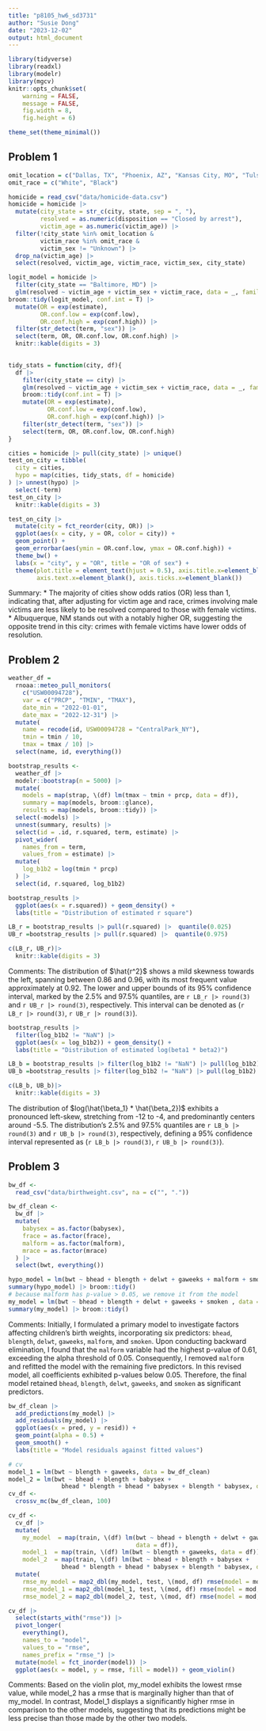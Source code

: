 ```yaml
---
title: "p8105_hw6_sd3731"
author: "Susie Dong"
date: "2023-12-02"
output: html_document
---
```


```r
library(tidyverse)
library(readxl)
library(modelr)
library(mgcv)
knitr::opts_chunk$set(
	warning = FALSE,
	message = FALSE,
	fig.width = 8, 
	fig.height = 6)

theme_set(theme_minimal())
```


## Problem 1

```r
omit_location = c("Dallas, TX", "Phoenix, AZ", "Kansas City, MO", "Tulsa, AL")
omit_race = c("White", "Black")

homicide = read_csv("data/homicide-data.csv")
homicide = homicide |>
  mutate(city_state = str_c(city, state, sep = ", "),
         resolved = as.numeric(disposition == "Closed by arrest"),
         victim_age = as.numeric(victim_age)) |>
  filter(!city_state %in% omit_location & 
         victim_race %in% omit_race &
         victim_sex != "Unknown") |>
  drop_na(victim_age) |>
  select(resolved, victim_age, victim_race, victim_sex, city_state)

```


```r
logit_model = homicide |> 
  filter(city_state == "Baltimore, MD") |>
  glm(resolved ~ victim_age + victim_sex + victim_race, data = _, family = "binomial")
broom::tidy(logit_model, conf.int = T) |>
  mutate(OR = exp(estimate),
         OR.conf.low = exp(conf.low),
         OR.conf.high = exp(conf.high)) |>
  filter(str_detect(term, "sex")) |>
  select(term, OR, OR.conf.low, OR.conf.high) |>
  knitr::kable(digits = 3)
  
```


```r
tidy_stats = function(city, df){
  df |> 
    filter(city_state == city) |>
    glm(resolved ~ victim_age + victim_sex + victim_race, data = _, family = "binomial") |>
    broom::tidy(conf.int = T) |>
    mutate(OR = exp(estimate),
           OR.conf.low = exp(conf.low),
           OR.conf.high = exp(conf.high)) |>
    filter(str_detect(term, "sex")) |>
    select(term, OR, OR.conf.low, OR.conf.high)
}

cities = homicide |> pull(city_state) |> unique()
test_on_city = tibble(
  city = cities,
  hypo = map(cities, tidy_stats, df = homicide)
) |> unnest(hypo) |>
  select(-term)
test_on_city |>
  knitr::kable(digits = 3)

```


```r
test_on_city |>
  mutate(city = fct_reorder(city, OR)) |>
  ggplot(aes(x = city, y = OR, color = city)) +
  geom_point() +
  geom_errorbar(aes(ymin = OR.conf.low, ymax = OR.conf.high)) +
  theme_bw() +
  labs(x = "city", y = "OR", title = "OR of sex") +
  theme(plot.title = element_text(hjust = 0.5), axis.title.x=element_blank(),
        axis.text.x=element_blank(), axis.ticks.x=element_blank())

```


Summary:
* The majority of cities show odds ratios (OR) less than 1, indicating that, after adjusting for victim age and race, crimes involving male victims are less likely to be resolved compared to those with female victims.
* Albuquerque, NM stands out with a notably higher OR, suggesting the opposite trend in this city: crimes with female victims have lower odds of resolution.


## Problem 2

```r
weather_df = 
  rnoaa::meteo_pull_monitors(
    c("USW00094728"),
    var = c("PRCP", "TMIN", "TMAX"), 
    date_min = "2022-01-01",
    date_max = "2022-12-31") |>
  mutate(
    name = recode(id, USW00094728 = "CentralPark_NY"),
    tmin = tmin / 10,
    tmax = tmax / 10) |>
  select(name, id, everything())
```


```r
bootstrap_results <-
  weather_df |> 
  modelr::bootstrap(n = 5000) |> 
  mutate(
    models = map(strap, \(df) lm(tmax ~ tmin + prcp, data = df)),
    summary = map(models, broom::glance),
    results = map(models, broom::tidy)) |> 
  select(-models) |> 
  unnest(summary, results) |> 
  select(id = .id, r.squared, term, estimate) |> 
  pivot_wider(
    names_from = term,
    values_from = estimate) |> 
  mutate(
    log_b1b2 = log(tmin * prcp)
  ) |> 
  select(id, r.squared, log_b1b2)
```


```r
bootstrap_results |> 
  ggplot(aes(x = r.squared)) + geom_density() + 
  labs(title = "Distribution of estimated r square")

LB_r = bootstrap_results |> pull(r.squared) |>  quantile(0.025)
UB_r =bootstrap_results |> pull(r.squared) |>  quantile(0.975)

c(LB_r, UB_r)|> 
  knitr::kable(digits = 3)
```

Comments: The distribution of $\hat{r^2}$ shows a mild skewness towards the left, spanning between 0.86 and 0.96, with its most frequent value approximately at 0.92. The lower and upper bounds of its 95% confidence interval, marked by the 2.5% and 97.5% quantiles, are `r LB_r |> round(3)` and `r UB_r |> round(3)`, respectively. This interval can be denoted as (`r LB_r |> round(3)`, `r UB_r |> round(3)`).


```r
bootstrap_results |> 
  filter(log_b1b2 != "NaN") |> 
  ggplot(aes(x = log_b1b2)) + geom_density() +
  labs(title = "Distribution of estimated log(beta1 * beta2)")

LB_b = bootstrap_results |> filter(log_b1b2 != "NaN") |> pull(log_b1b2) |>  quantile(0.025)
UB_b =bootstrap_results |> filter(log_b1b2 != "NaN") |> pull(log_b1b2) |>  quantile(0.975)

c(LB_b, UB_b)|> 
  knitr::kable(digits = 3)
```


The distribution of $log(\hat{\beta_1} * \hat{\beta_2})$ exhibits a pronounced left-skew, stretching from -12 to -4, and predominantly centers around -5.5. The distribution's 2.5% and 97.5% quantiles are `r LB_b |> round(3)` and `r UB_b |> round(3)`, respectively, defining a 95% confidence interval represented as (`r LB_b |> round(3)`, `r UB_b |> round(3)`).


## Problem 3

```r
bw_df <-
  read_csv("data/birthweight.csv", na = c("", "."))
```


```r
bw_df_clean <-
  bw_df |> 
  mutate(
    babysex = as.factor(babysex),
    frace = as.factor(frace),
    malform = as.factor(malform),
    mrace = as.factor(mrace)
  ) |> 
  select(bwt, everything())
```


```r
hypo_model = lm(bwt ~ bhead + blength + delwt + gaweeks + malform + smoken , data = bw_df_clean)
summary(hypo_model) |> broom::tidy()
# because malform has p-value > 0.05, we remove it from the model
my_model = lm(bwt ~ bhead + blength + delwt + gaweeks + smoken , data = bw_df_clean)
summary(my_model) |> broom::tidy()
```

Comments:
Initially, I formulated a primary model to investigate factors affecting children's birth weights, incorporating six predictors: `bhead`, `blength`, `delwt`, `gaweeks`, `malform`, and `smoken`. Upon conducting backward elimination, I found that the `malform` variable had the highest p-value of 0.61, exceeding the alpha threshold of 0.05. Consequently, I removed `malform` and refitted the model with the remaining five predictors. In this revised model, all coefficients exhibited p-values below 0.05. Therefore, the final model retained `bhead`, `blength`, `delwt`, `gaweeks`, and `smoken` as significant predictors.


```r
bw_df_clean |> 
  add_predictions(my_model) |> 
  add_residuals(my_model) |> 
  ggplot(aes(x = pred, y = resid)) +
  geom_point(alpha = 0.5) +
  geom_smooth() +
  labs(title = "Model residuals against fitted values")
```

```r
# cv
model_1 = lm(bwt ~ blength + gaweeks, data = bw_df_clean)
model_2 = lm(bwt ~ bhead + blength + babysex + 
               bhead * blength + bhead * babysex + blength * babysex, data = bw_df_clean)
cv_df <-
  crossv_mc(bw_df_clean, 100) 

cv_df <-  
  cv_df |> 
  mutate(
    my_model  = map(train, \(df) lm(bwt ~ bhead + blength + delwt + gaweeks + smoken, 
                                    data = df)),
    model_1  = map(train, \(df) lm(bwt ~ blength + gaweeks, data = df)),
    model_2  = map(train, \(df) lm(bwt ~ bhead + blength + babysex + 
               bhead * blength + bhead * babysex + blength * babysex, data = df))) |> 
  mutate(
    rmse_my_model = map2_dbl(my_model, test, \(mod, df) rmse(model = mod, data = df)),
    rmse_model_1 = map2_dbl(model_1, test, \(mod, df) rmse(model = mod, data = df)),
    rmse_model_2 = map2_dbl(model_2, test, \(mod, df) rmse(model = mod, data = df)))
```


```r
cv_df |> 
  select(starts_with("rmse")) |> 
  pivot_longer(
    everything(),
    names_to = "model", 
    values_to = "rmse",
    names_prefix = "rmse_") |> 
  mutate(model = fct_inorder(model)) |> 
  ggplot(aes(x = model, y = rmse, fill = model)) + geom_violin()
```

Comments:
Based on the violin plot, my_model exhibits the lowest rmse value, while model_2 has a rmse that is marginally higher than that of my_model. In contrast, Model_1 displays a significantly higher rmse in comparison to the other models, suggesting that its predictions might be less precise than those made by the other two models.






